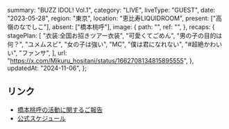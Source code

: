   summary: "BUZZ IDOL! Vol.1",
  category: "LIVE",
  liveType: "GUEST",
  date: "2023-05-28",
  region: "東京",
  location: "恵比寿LIQUIDROOM",
  present: ["高嶺のなでしこ"],
  absent: ["橋本桃呼"],
  image: {
    path: "",
    ref: "",
  },
  recaps: {
    stagePlan: [
      "衣装:全国お招きツアー衣装",
      "可愛くてごめん",
      "男の子の目的は何？",
      "ユメムスビ",
      "女の子は強い",
      "MC",
      "僕は君になれない",
      "#超絶かわいい",
      "ファンサ",
    ],
    url: "https://x.com/Mikuru_hositani/status/1662708134815895555",
  },
  updatedAt: "2024-11-06",
};

## リンク

- [橋本桃呼の活動に関するご報告](https://takanenonadeshiko.jp/?p=1016)
- [公式スケジュール](https://takanenonadeshiko.jp/?p=1037)
